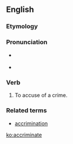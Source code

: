 ==English==

===Etymology===
{{prefix|ac|gloss1=to|criminate|gloss2=accuse|lang=en}}

===Pronunciation===
* {{a|RP}} {{IPA|/əˈkɹɪmɪneɪt/|lang=en}}
* {{audio|en-us-accriminate.ogg|Audio (US)|lang=en}}

===Verb===
{{en-verb|accriminat}}

# {{context|transitive|obsolete|lang=en}} To accuse of a crime.

===Related terms===
* [[accrimination]]

[[ko:accriminate]]